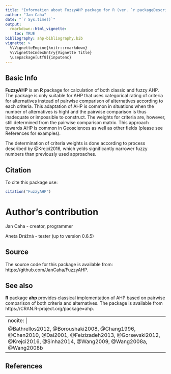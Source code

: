 ---
title: "Information about FuzzyAHP package for R (ver. `r packageDescription('FuzzyAHP')$Version`)"
author: "Jan Caha"
date: "`r Sys.time()`"
output: 
  rmarkdown::html_vignette:
    toc: TRUE
bibliography: ahp-bibliography.bib
vignette: >
  %\VignetteEngine{knitr::rmarkdown}
  %\VignetteIndexEntry{Vignette Title}
  \usepackage[utf8]{inputenc}
---
## Basic Info

**FuzzyAHP** is an **R** package for calculation of both classic and fuzzy AHP. The package is only suitable for AHP that uses categorical rating of criteria for alternatives instead of pairwise comparison of alternatives according to each criteria. This adaptation of AHP is common in situations when the number of alternatives is hight and the pairwise comparison is thus inadequate or impossible to construct. The weights for criteria are, however, still determined from the pairwise comparison matrix. This approach towards AHP is common in Geosciences as well as other fields (please see References for examples).

The determination of criteria weights is done according to process described by @Krejci2016, which yelds significantly narrower fuzzy numbers than previously used approaches.

## Citation

To cite this package use:
```{r}
citation("FuzzyAHP")
```

# Author's contribution

Jan Caha - creator, programmer

Aneta Drážná - tester (up to version 0.6.5)

## Source

The source code for this package is available from: https://github.com/JanCaha/FuzzyAHP.

## See also

**R** package **ahp** provides classical implementation of AHP based on pairwise comparison of both criteria and alternatives. The package is available from https://CRAN.R-project.org/package=ahp.

---
nocite: | 
  @Bathrellos2012, @Boroushaki2008, @Chang1996, @Chen2010, @Dai2001, @Feizizadeh2013, @Gorsevski2012, @Krejci2016, @Sinha2014, @Wang2009, @Wang2008a, @Wang2008b
---

## References
